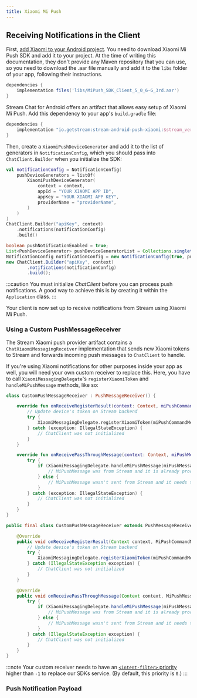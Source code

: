 ```yaml
---
title: Xiaomi Mi Push
---
```



<XiaomiContent/>

## Receiving Notifications in the Client

First, [add Xiaomi to your Android project](https://dev.mi.com/console/doc/detail?pId=2626). You need to download Xiaomi Mi Push SDK and add it to your project. At the time of writing this documentation, they don't provide any Maven repository that you can use, so you need to download the .aar file manually and add it to the `libs` folder of your app, following their instructions.

```groovy
dependencies {
    implementation files('libs/MiPush_SDK_Client_5_0_6-G_3rd.aar')
}
```

Stream Chat for Android offers an artifact that allows easy setup of Xiaomi Mi Push. Add this dependency to your app's `build.gradle` file:

```groovy
dependencies {
    implementation "io.getstream:stream-android-push-xiaomi:$stream_version"
}
```

Then, create a `XiaomiPushDeviceGenerator` and add it to the list of generators in `NotificationConfig`, which you should pass into `ChatClient.Builder` when you initialize the SDK:

<Tabs>
<TabItem value="kotlin" label="Kotlin">

```kotlin {3-8,12}
val notificationConfig = NotificationConfig(
    pushDeviceGenerators = listOf(
        XiaomiPushDeviceGenerator(
            context = context,
            appId = "YOUR XIAOMI APP ID",
            appKey = "YOUR XIAOMI APP KEY",
            providerName = "providerName",
        )
    )
)
ChatClient.Builder("apiKey", context)
    .notifications(notificationConfig)
    .build()
```
</TabItem>

<TabItem value="java" label="Java">

```java
boolean pushNotificationEnabled = true;
List<PushDeviceGenerator> pushDeviceGeneratorList = Collections.singletonList(new XiaomiPushDeviceGenerator(context, "YOUR HUAWEI APP ID", "YOUR XIAOMI APP KEY", "providerName", Region.Global));
NotificationConfig notificationConfig = new NotificationConfig(true, pushDeviceGeneratorList);
new ChatClient.Builder("apiKey", context)
        .notifications(notificationConfig)
        .build();
```
</TabItem>
</Tabs>

:::caution
You must initialize _ChatClient_ before you can process push notifications. A good way to achieve this is by creating it within the `Application` class.
:::

Your client is now set up to receive notifications from Stream using Xiaomi Mi Push.

### Using a Custom PushMessageReceiver

The Stream Xiaomi push provider artifact contains a `ChatXiaomiMessagingReceiver` implementation that sends new Xiaomi tokens to Stream and forwards incoming push messages to `ChatClient` to handle.

If you're using Xiaomi notifications for other purposes inside your app as well, you will need your own custom receiver to replace this. Here, you have to call `XiaomiMessagingDelegate`'s `registerXiaomiToken` and `handleMiPushMessage` methods, like so:

<Tabs>
<TabItem value="kotlin" label="Kotlin">

```kotlin {6,14}
class CustomPushMessageReceiver : PushMessageReceiver() {

    override fun onReceiveRegisterResult(context: Context, miPushCommandMessage: MiPushCommandMessage) {
        // Update device's token on Stream backend
        try {
            XiaomiMessagingDelegate.registerXiaomiToken(miPushCommandMessage, "providerName")
        } catch (exception: IllegalStateException) {
            // ChatClient was not initialized
        }
    }

    override fun onReceivePassThroughMessage(context: Context, miPushMessage: MiPushMessage) {
        try {
            if (XiaomiMessagingDelegate.handleMiPushMessage(miPushMessage)) {
                // MiPushMessage was from Stream and it is already processed
            } else {
                // MiPushMessage wasn't sent from Stream and it needs to be handled by you
            }
        } catch (exception: IllegalStateException) {
            // ChatClient was not initialized
        }
    }
}
```
</TabItem>

<TabItem value="java" label="Java">

```java
public final class CustomPushMessageReceiver extends PushMessageReceiver {

    @Override
    public void onReceiveRegisterResult(Context context, MiPushCommandMessage miPushCommandMessage) {
        // Update device's token on Stream backend
        try {
            XiaomiMessagingDelegate.registerXiaomiToken(miPushCommandMessage, "providerName");
        } catch (IllegalStateException exception) {
            // ChatClient was not initialized
        }
    }

    @Override
    public void onReceivePassThroughMessage(Context context, MiPushMessage miPushMessage) {
        try {
            if (XiaomiMessagingDelegate.handleMiPushMessage(miPushMessage)) {
                // MiPushMessage was from Stream and it is already processed
            } else {
                // MiPushMessage wasn't sent from Stream and it needs to be handled by you
            }
        } catch (IllegalStateException exception) {
            // ChatClient was not initialized
        }
    }
}
```
</TabItem>
</Tabs>

:::note
Your custom receiver needs to have an [`<intent-filter>` priority](https://developer.android.com/guide/topics/manifest/intent-filter-element#priority) higher than `-1` to replace our SDKs service. (By default, this priority is `0`.)
:::

### Push Notification Payload

<PayloadContent />